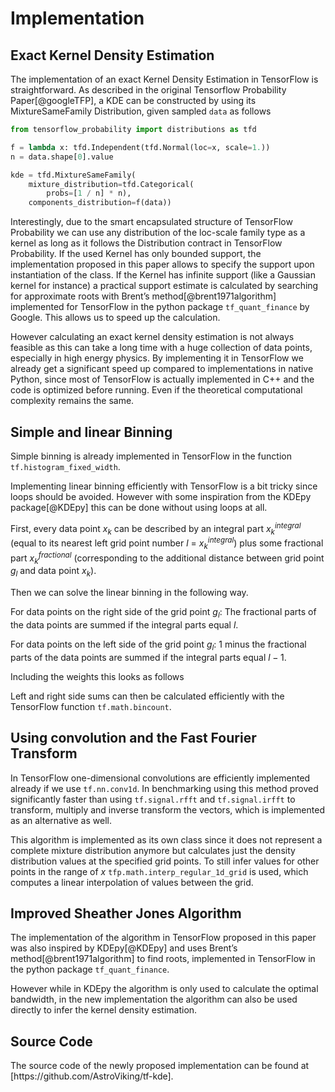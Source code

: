 # Implementation {#tensorflowImplementation}

## Exact Kernel Density Estimation

The implementation of an exact Kernel Density Estimation in TensorFlow is straightforward. As described in the original Tensorflow Probability Paper[@googleTFP], a KDE can be constructed by using its MixtureSameFamily Distribution, given sampled `data` as follows

```python

from tensorflow_probability import distributions as tfd

f = lambda x: tfd.Independent(tfd.Normal(loc=x, scale=1.))
n = data.shape[0].value

kde = tfd.MixtureSameFamily(
    mixture_distribution=tfd.Categorical(
        probs=[1 / n] * n),
    components_distribution=f(data))
```

Interestingly, due to the smart encapsulated structure of TensorFlow Probability we can use any distribution of the loc-scale family type as a kernel as long as it follows the Distribution contract in TensorFlow Probability. If the used Kernel has only bounded support, the implementation proposed in this paper allows to specify the support upon instantiation of the class. If the Kernel has infinite support (like a Gaussian kernel for instance) a practical support estimate is calculated by searching for approximate roots with Brent's method[@brent1971algorithm] implemented for TensorFlow in the python package `tf_quant_finance` by Google. This allows us to speed up the calculation.

However calculating an exact kernel density estimation is not always feasible as this can take a long time with a huge collection of data points, especially in high energy physics. By implementing it in TensorFlow we already get a significant speed up compared to implementations in native Python, since most of TensorFlow is actually implemented in C++ and the code is optimized before running. Even if the theoretical computational complexity remains the same.


## Simple and linear Binning

Simple binning is already implemented in TensorFlow in the function `tf.histogram_fixed_width`.

Implementing linear binning efficiently with TensorFlow is a bit tricky since loops should be avoided. However with some inspiration from the KDEpy package[@KDEpy] this can be done without using loops at all. 

First, every data point $x_k$  can be described by an integral part $x^{integral}_k$ (equal to its nearest left grid point number $l$ = $x^{integral}_k$) plus some fractional part $x^{fractional}_k$ (corresponding to the additional distance between grid point $g_l$ and data point $x_k$).

Then we can solve the linear binning in the following way.

For data points on the right side of the grid point $g_l$: The fractional parts of the data points are summed if the integral parts equal $l$. 

For data points on the left side of the grid point $g_l$: $1$ minus the fractional parts of the data points are summed if the integral parts equal $l-1$.

Including the weights this looks as follows

\begin{equation}
c_l = c(g_l) = \sum_{\substack{x^{fractional}_k  \in X^{fractional}\\l = x^{integral}_k}} x^{fractional}_k \cdot w_k + \sum_{\substack{x^{fractional}_k  \in X^{fractional}\\l = x^{integral}_k + 1}} (1-x^{fractional}_k) \cdot w_k
(\#eq:linbinnoloop)
\end{equation}


Left and right side sums can then be calculated efficiently with the TensorFlow function `tf.math.bincount`.


## Using convolution and the Fast Fourier Transform

In TensorFlow one-dimensional convolutions are efficiently implemented already if we use `tf.nn.conv1d`. In benchmarking using this method proved significantly faster than using `tf.signal.rfft` and `tf.signal.irfft` to transform, multiply and inverse transform the vectors, which is implemented as an alternative as well.

This algorithm is implemented as its own class since it does not represent a complete mixture distribution anymore but calculates just the density distribution values at the specified grid points. To still infer values for other points in the range of $x$ `tfp.math.interp_regular_1d_grid` is used, which computes a linear interpolation of values between the grid.

## Improved Sheather Jones Algorithm

The implementation of the algorithm in TensorFlow proposed in this paper was also inspired by KDEpy[@KDEpy] and uses Brent's method[@brent1971algorithm] to find roots, implemented in TensorFlow in the python package `tf_quant_finance`.

However while in KDEpy the algorithm is only used to calculate the optimal bandwidth, in the new implementation the algorithm can also be used directly to infer the kernel density estimation.

## Source Code

The source code of the newly proposed implementation can be found at [https://github.com/AstroViking/tf-kde].